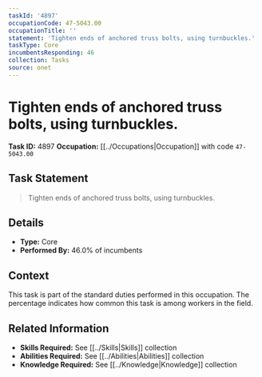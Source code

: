 ```yaml
---
taskId: '4897'
occupationCode: 47-5043.00
occupationTitle: ''
statement: 'Tighten ends of anchored truss bolts, using turnbuckles.'
taskType: Core
incumbentsResponding: 46
collection: Tasks
source: onet
---
```

# Tighten ends of anchored truss bolts, using turnbuckles.

**Task ID:** 4897
**Occupation:** [[../Occupations|Occupation]] with code `47-5043.00`

## Task Statement

> Tighten ends of anchored truss bolts, using turnbuckles.

## Details

- **Type:** Core
- **Performed By:** 46.0% of incumbents

## Context

This task is part of the standard duties performed in this occupation. The percentage indicates how common this task is among workers in the field.

## Related Information

- **Skills Required:** See [[../Skills|Skills]] collection
- **Abilities Required:** See [[../Abilities|Abilities]] collection
- **Knowledge Required:** See [[../Knowledge|Knowledge]] collection
